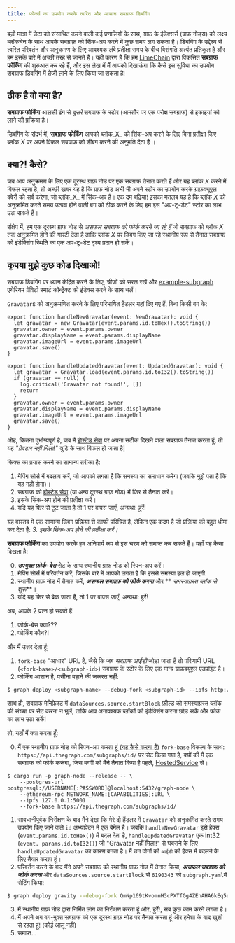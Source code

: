 ```yaml
---
title: फोर्क्स का उपयोग करके त्वरित और आसान सबग्राफ डिबगिंग
---
```


बड़ी मात्रा में डेटा को संसाधित करने वाली कई प्रणालियों के साथ, ग्राफ़ के इंडेक्सर्स (ग्राफ़ नोड्स) को लक्ष्य ब्लॉकचेन के साथ आपके सबग्राफ़ को सिंक-अप करने में कुछ समय लग सकता है। डिबगिंग के उद्देश्य से त्वरित परिवर्तन और अनुक्रमण के लिए आवश्यक लंबे प्रतीक्षा समय के बीच विसंगति अत्यंत प्रतिकूल है और हम इसके बारे में अच्छी तरह से जानते हैं। यही कारण है कि हम [LimeChain](https://limechain.tech/) द्वारा विकसित **सबग्राफ फोर्किंग** की शुरुआत कर रहे हैं, और इस लेख में मैं आपको दिखाऊंगा कि कैसे इस सुविधा का उपयोग सबग्राफ डिबगिंग में तेजी लाने के लिए किया जा सकता है!

## ठीक है वो क्या है?

**सबग्राफ फोर्किंग** आलसी ढंग से _दूसरे_ सबग्राफ के स्टोर (आमतौर पर एक परोक्ष सबग्राफ) से इकाइयां को लाने की प्रक्रिया है।

डिबगिंग के संदर्भ में, **सबग्राफ फोर्किंग** आपको ब्लॉक_X_ को सिंक-अप करने के लिए बिना प्रतीक्षा किए ब्लॉक _X_ पर अपने विफल सबग्राफ को डीबग करने की अनुमति देता है ।

## क्या?! कैसे?

जब आप अनुक्रमण के लिए एक दूरस्थ ग्राफ़ नोड पर एक सबग्राफ तैनात करते हैं और यह ब्लॉक _X_ करने में विफल रहता है, तो अच्छी खबर यह है कि ग्राफ़ नोड अभी भी अपने स्टोर का उपयोग करके ग्राफ़क्यूएल क्वेरी को सर्व करेगा, जो ब्लॉक_X_ में सिंक-अप है। एक दम बढ़िया! इसका मतलब यह है कि ब्लॉक _X_ को अनुक्रमित करते समय उत्पन्न होने वाली बग को ठीक करने के लिए हम इस "अप-टू-डेट" स्टोर का लाभ उठा सकते हैं।

संक्षेप में, हम एक दूरस्थ ग्राफ नोड से _असफल सबग्राफ को फोर्क करने जा रहे हैं_ जो सबग्राफ को ब्लॉक _X_ तक अनुक्रमित होने की गारंटी देता है ताकि ब्लॉक _X_ पर डिबग किए जा रहे स्थानीय रूप से तैनात सबग्राफ को इंडेक्सिंग स्थिति का एक अप-टू-डेट दृश्य प्रदान हो सकें।

## कृपया मुझे कुछ कोड दिखाओ!

सबग्राफ डिबगिंग पर ध्यान केंद्रित करने के लिए, चीजों को सरल रखें और [example-subgraph](https://github.com/graphprotocol/example-subgraphs/tree/main/ethereum/gravatar) एथेरियम ग्रेविटी स्मार्ट कॉन्ट्रैक्ट को इंडेक्स करने के साथ चलें।

`Gravatar`s को अनुक्रमणित करने के लिए परिभाषित हैंडलर यहां दिए गए हैं, बिना किसी बग के:

```tsx
export function handleNewGravatar(event: NewGravatar): void {
  let gravatar = new Gravatar(event.params.id.toHex().toString())
  gravatar.owner = event.params.owner
  gravatar.displayName = event.params.displayName
  gravatar.imageUrl = event.params.imageUrl
  gravatar.save()
}

export function handleUpdatedGravatar(event: UpdatedGravatar): void {
  let gravatar = Gravatar.load(event.params.id.toI32().toString())
  if (gravatar == null) {
    log.critical('Gravatar not found!', [])
    return
  }
  gravatar.owner = event.params.owner
  gravatar.displayName = event.params.displayName
  gravatar.imageUrl = event.params.imageUrl
  gravatar.save()
}
```

ओह, कितना दुर्भाग्यपूर्ण है, जब मैं [होस्टेड सेवा](https://thegraph.com/hosted-service/) पर अपना सटीक दिखने वाला सबग्राफ तैनात करता हूं, तो यह _"ग्रेवटार नहीं मिला!"_ त्रुटि के साथ विफल हो जाता है|

फिक्स का प्रयास करने का सामान्य तरीका है:

1. मैपिंग सोर्स में बदलाव करें, जो आपको लगता है कि समस्या का समाधान करेगा (जबकि मुझे पता है कि यह नहीं होगा)।
2. सबग्राफ को [होस्टेड सेवा](https://thegraph.com/hosted-service/) (या अन्य दूरस्थ ग्राफ़ नोड) में फिर से तैनात करें।
3. इसके सिंक-अप होने की प्रतीक्षा करें।
4. यदि यह फिर से टूट जाता है तो 1 पर वापस जाएँ, अन्यथा: हुर्रे!

यह वास्तव में एक सामान्य डिबग प्रक्रिया से काफी परिचित है, लेकिन एक कदम है जो प्रक्रिया को बहुत धीमा कर देता है: _3. इसके सिंक-अप होने की प्रतीक्षा करें।_

**सबग्राफ फोर्किंग** का उपयोग करके हम अनिवार्य रूप से इस चरण को समाप्त कर सकते हैं। यहाँ यह कैसा दिखता है:

0. **_उपयुक्त फ़ोर्क-बेस_** सेट के साथ स्थानीय ग्राफ़ नोड को स्पिन-अप करें।
1. मैपिंग सोर्स में परिवर्तन करें, जिसके बारे में आपको लगता है कि इससे समस्या हल हो जाएगी.
2. स्थानीय ग्राफ़ नोड में तैनात करें, **_असफल सबग्राफ़ को फोर्क करना_** और ** _समस्याग्रस्त ब्लॉक से शुरू_**।
3. यदि यह फिर से ब्रेक जाता है, तो 1 पर वापस जाएँ, अन्यथा: हुर्रे!

अब, आपके 2 प्रश्न हो सकते हैं:

1. फोर्क-बेस क्या???
2. फोर्किंग कौन?!

और मैं उत्तर देता हूं:

1. `fork-base` "आधार" URL है, जैसे कि जब _सबग्राफ आईडी_ जोड़ा जाता है तो परिणामी URL (`<fork-base>/<subgraph-id>`) सबग्राफ के स्टोर के लिए एक मान्य ग्राफ़क्यूएल एंडपॉइंट है।
2. फोर्किंग आसान है, पसीना बहाने की जरूरत नहीं:

```bash
$ graph deploy <subgraph-name> --debug-fork <subgraph-id> --ipfs http://localhost:5001 --node http://localhost:8020
```

साथ ही, सबग्राफ मेनिफ़ेस्ट में `dataSources.source.startBlock` फ़ील्ड को समस्याग्रस्त ब्लॉक की संख्या पर सेट करना न भूलें, ताकि आप अनावश्यक ब्लॉकों को इंडेक्सिंग करना छोड़ सकें और फोर्क का लाभ उठा सकें!

तो, यहाँ मैं क्या करता हूँ:

0. मैं एक स्थानीय ग्राफ नोड को स्पिन-अप करता हूं ([यह कैसे करना है](https://github.com/graphprotocol/graph-node#running-a-local-graph-node)) `fork-base` विकल्प के साथ: `https://api.thegraph.com/subgraphs/id/` पर सेट किया गया है, क्यों की मैं एक सबग्राफ को फोर्क करूंगा, जिस बग्गी को मैंने तैनात किया है पहले, [HostedService](https://thegraph.com/hosted-service/) से।

```
$ cargo run -p graph-node --release -- \
    --postgres-url postgresql://USERNAME[:PASSWORD]@localhost:5432/graph-node \
    --ethereum-rpc NETWORK_NAME:[CAPABILITIES]:URL \
    --ipfs 127.0.0.1:5001
    --fork-base https://api.thegraph.com/subgraphs/id/
```

1. सावधानीपूर्वक निरीक्षण के बाद मैंने देखा कि मेरे दो हैंडलर में `Gravatar` को अनुक्रमित करते समय उपयोग किए जाने वाले `id` अभ्यावेदन में एक बेमेल है। जबकि `handleNewGravatar` इसे हेक्स (`event.params.id.toHex()`) में बदल देता है, `handleUpdatedGravatar` एक int32 (`event. params.id.toI32()`) जो "Gravatar नहीं मिला!" से घबराने के लिए `handleUpdatedGravatar` का कारण बनता है। मैं उन दोनों को `आईडी` को हेक्स में बदलने के लिए तैयार करता हूं।
2. परिवर्तन करने के बाद मैंने अपने सबग्राफ को स्थानीय ग्राफ़ नोड में तैनात किया, **_असफल सबग्राफ़ को फोर्क करना_** और `dataSources.source.startBlock` से `6190343` को `subgraph.yaml`में सेटिंग किया:

```bash
$ graph deploy gravity --debug-fork QmNp169tKvomnH3cPXTfGg4ZEhAHA6kEq5oy1XDqAxqHmW --ipfs http://localhost:5001 --node http://localhost:8020
```

3. मैं स्थानीय ग्राफ़ नोड द्वारा निर्मित लॉग का निरीक्षण करता हूं और, हुर्रे!, सब कुछ काम करने लगता है।
4. मैं अपने अब बग-मुक्त सबग्राफ को एक दूरस्थ ग्राफ़ नोड पर तैनात करता हूं और हमेशा के बाद खुशी से रहता हूं! (कोई आलू नहीं)
5. समाप्त...
